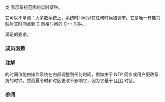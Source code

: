 {{cpp/chrono/title|system_clock}}
{{cpp/chrono/system_clock/navbar}}
{{ddcl|header=chrono|since=c++11|1=
class system_clock;
}}

类 {{tt|std::chrono::system_clock}} 表示系统范围的实时壁钟。

它可以不单调：大多数系统上，系统时间可以在任何时候被调节。它是唯一有能力映射其时间点到 C 风格时间的 C++ 时钟。

{{tt|std::chrono::system_clock}} 满足{{named req|TrivialClock}}的要求。

{{rrev multi|until1=c++20|rev1=
不指定 {{tt|system_clock}} 的纪元，但多数实现使用 Unix 时间（即从协调世界时 (UTC) 1970 年 1 月 1 日星期四 00:00:00 开始的时间，不计闰秒）。
|rev2=
{{tt|system_clock}} 度量 Unix 时间（即从协调世界时 (UTC) 1970 年 1 月 1 日星期四 00:00:00 开始的时间，不计闰秒）。
}}

{{cpp/chrono/clock time point family}}

{{cpp/chrono/clock member types}}

{{cpp/chrono/clock is steady}}

===成员函数===
{{dsc begin}}
{{dsc inc|cpp/chrono/system_clock/dsc now}}
{{dsc inc|cpp/chrono/system_clock/dsc to_time_t}}
{{dsc inc|cpp/chrono/system_clock/dsc from_time_t}}
{{dsc end}}

===注解===
{{tt|system_clock}} 的时间值能由操作系统在内部调整到任何时间，例如由于 NTP 同步或用户更改系统的时钟。然而夏令时和时区更改不影响它，因为它基于 [https://en.wikipedia.org/wiki/Coordinated_Universal_Time UTC] 时区。

===参阅===
{{dsc begin}}
{{dsc inc|cpp/chrono/dsc steady_clock}}
{{dsc inc|cpp/chrono/dsc high_resolution_clock}}
{{dsc end}}

{{langlinks|de|en|es|fr|it|ja|pt|ru}}